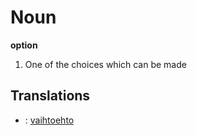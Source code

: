 =Noun=
'''option'''
# One of the choices which can be made

==Translations==
*{{fi}}: [[vaihtoehto]]